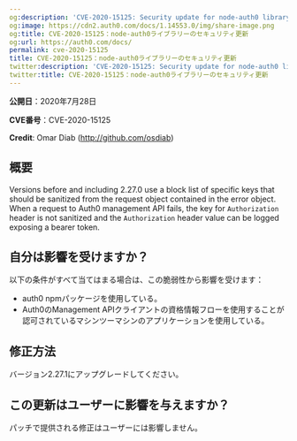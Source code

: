 ```yaml
---
og:description: 'CVE-2020-15125: Security update for node-auth0 library'
og:image: https://cdn2.auth0.com/docs/1.14553.0/img/share-image.png
og:title: CVE-2020-15125：node-auth0ライブラリーのセキュリティ更新
og:url: https://auth0.com/docs/
permalink: cve-2020-15125
title: CVE-2020-15125：node-auth0ライブラリーのセキュリティ更新
twitter:description: 'CVE-2020-15125: Security update for node-auth0 library'
twitter:title: CVE-2020-15125：node-auth0ライブラリーのセキュリティ更新
---
```


**公開日**：2020年7月28日

**CVE番号**：CVE-2020-15125

**Credit**: Omar Diab (http://github.com/osdiab)

## 概要

Versions before and including 2.27.0 use a block list of specific keys that should be sanitized from the request object contained in the error object. When a request to Auth0 <Tooltip tip="Management API: A product to allow customers to perform administrative tasks." cta="View Glossary" href="/docs/glossary?term=management+API">management API</Tooltip> fails, the key for `Authorization` header is not sanitized and the `Authorization` header value can be logged exposing a bearer token.

## 自分は影響を受けますか？

以下の条件がすべて当てはまる場合は、この脆弱性から影響を受けます：

* auth0 npmパッケージを使用している。
* Auth0のManagement APIクライアントの資格情報フローを使用することが認可されているマシンツーマシンのアプリケーションを使用している。

## 修正方法

バージョン2.27.1にアップグレードしてください。

## この更新はユーザーに影響を与えますか？

パッチで提供される修正はユーザーには影響しません。